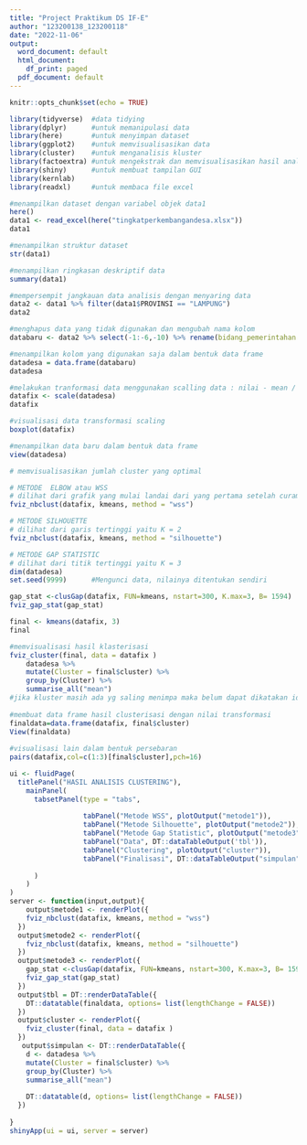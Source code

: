 ---
title: "Project Praktikum DS IF-E"
author: "123200138_123200118"
date: "2022-11-06"
output:
  word_document: default
  html_document:
    df_print: paged
  pdf_document: default
---

```{r setup, include=FALSE}
knitr::opts_chunk$set(echo = TRUE)
```

```{r}
library(tidyverse)  #data tidying
library(dplyr)      #untuk memanipulasi data
library(here)       #untuk menyimpan dataset 
library(ggplot2)    #untuk memvisualisasikan data
library(cluster)    #untuk menganalisis kluster
library(factoextra) #untuk mengekstrak dan memvisualisasikan hasil analisis multivariant
library(shiny)      #untuk membuat tampilan GUI
library(kernlab)    
library(readxl)     #untuk membaca file excel

#menampilkan dataset dengan variabel objek data1
here()
data1 <- read_excel(here("tingkatperkembangandesa.xlsx")) 
data1
```

```{r}
#menampilkan struktur dataset
str(data1)

#menampilkan ringkasan deskriptif data
summary(data1)

#mempersempit jangkauan data analisis dengan menyaring data
data2 <- data1 %>% filter(data1$PROVINSI == "LAMPUNG") 
data2

```

```{r}
#menghapus data yang tidak digunakan dan mengubah nama kolom
databaru <- data2 %>% select(-1:-6,-10) %>% rename(bidang_pemerintahan = 'BIDANG PEMERINTAHAN', bidang_kewilayahan = 'BIDANG KEWILAYAHAN', bidang_kemasyarakatan = 'BIDANG KEMASYARAKATAN')
```


```{r}
#menampilkan kolom yang digunakan saja dalam bentuk data frame
datadesa = data.frame(databaru)   
datadesa

#melakukan tranformasi data menggunakan scalling data : nilai - mean / standar deviasi
datafix <- scale(datadesa) 
datafix

#visualisasi data transformasi scaling
boxplot(datafix)

#menampilkan data baru dalam bentuk data frame
view(datadesa)

```

```{r}
# memvisualisasikan jumlah cluster yang optimal 

# METODE  ELBOW atau WSS
# dilihat dari grafik yang mulai landai dari yang pertama setelah curam atau titik siku, hasil wss yaitu k = 3
fviz_nbclust(datafix, kmeans, method = "wss") 

# METODE SILHOUETTE
# dilihat dari garis tertinggi yaitu K = 2
fviz_nbclust(datafix, kmeans, method = "silhouette")

# METODE GAP STATISTIC
# dilihat dari titik tertinggi yaitu K = 3
dim(datadesa)
set.seed(9999)      #Mengunci data, nilainya ditentukan sendiri

gap_stat <-clusGap(datafix, FUN=kmeans, nstart=300, K.max=3, B= 1594)
fviz_gap_stat(gap_stat) 
```

```{r}
final <- kmeans(datafix, 3)
final
```

```{r}

#memvisualisasi hasil klasterisasi
fviz_cluster(final, data = datafix ) 
    datadesa %>%
    mutate(Cluster = final$cluster) %>%
    group_by(Cluster) %>%
    summarise_all("mean")
#jika kluster masih ada yg saling menimpa maka belum dapat dikatakan ideal
    
#membuat data frame hasil clusterisasi dengan nilai transformasi
finaldata=data.frame(datafix, final$cluster)
View(finaldata)
    
#visualisasi lain dalam bentuk persebaran
pairs(datafix,col=c(1:3)[final$cluster],pch=16)
```


```{r}
ui <- fluidPage(
  titlePanel("HASIL ANALISIS CLUSTERING"),
    mainPanel(
      tabsetPanel(type = "tabs",
                  
                  tabPanel("Metode WSS", plotOutput("metode1")),
                  tabPanel("Metode Silhouette", plotOutput("metode2")),
                  tabPanel("Metode Gap Statistic", plotOutput("metode3")),
                  tabPanel("Data", DT::dataTableOutput('tbl')),
                  tabPanel("Clustering", plotOutput("cluster")),
                  tabPanel("Finalisasi", DT::dataTableOutput("simpulan"))
                  
      )
    )
)
server <- function(input,output){
    output$metode1 <- renderPlot({
    fviz_nbclust(datafix, kmeans, method = "wss") 
  })
  output$metode2 <- renderPlot({
    fviz_nbclust(datafix, kmeans, method = "silhouette") 
  })
  output$metode3 <- renderPlot({
    gap_stat <-clusGap(datafix, FUN=kmeans, nstart=300, K.max=3, B= 1594)
    fviz_gap_stat(gap_stat)
  })
  output$tbl = DT::renderDataTable({
    DT::datatable(finaldata, options= list(lengthChange = FALSE))
  })
  output$cluster <- renderPlot({
    fviz_cluster(final, data = datafix ) 
  })
   output$simpulan <- DT::renderDataTable({
    d <- datadesa %>%
    mutate(Cluster = final$cluster) %>%
    group_by(Cluster) %>%
    summarise_all("mean")
    
    DT::datatable(d, options= list(lengthChange = FALSE))
  })
  
}
shinyApp(ui = ui, server = server)
```










